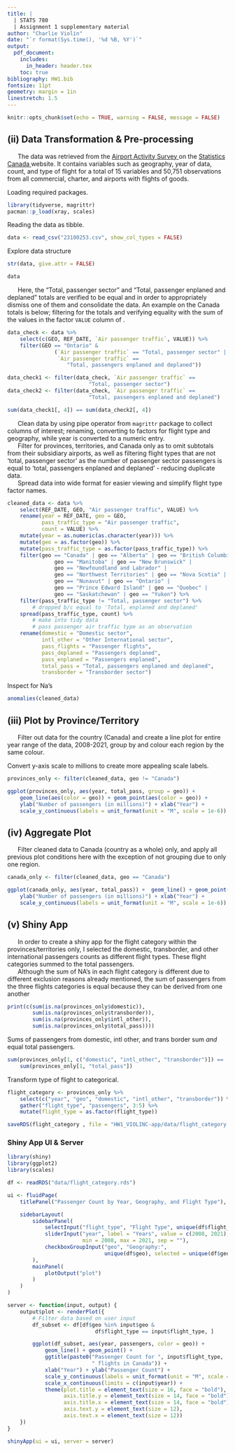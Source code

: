 ```yaml
---
title: |
  | STATS 780
  | Assignment 1 supplementary material
author: "Charlie Violin"
date: "`r format(Sys.time(), '%d %B, %Y')`"
output: 
  pdf_document:
    includes:
      in_header: header.tex
    toc: true
bibliography: HW1.bib
fontsize: 11pt
geometry: margin = 1in
linestretch: 1.5
---
```


```r
knitr::opts_chunk$set(echo = TRUE, warning = FALSE, message = FALSE)
```

\newpage
## (ii) Data Transformation & Pre-processing

|       The data was retrieved from the [\color{blue}Airport Activity Survey \color{black}](https://www150.statcan.gc.ca/t1/tbl1/en/tv.action?pid=2310025301)on the [\color{blue}Statistics Canada \color{black}](https://www.statcan.gc.ca/en/start)website. It contains variables such as geography, year of data, count, and type of flight for a total of 15 variables and 50,751 observations from all commercial, charter, and airports with flights of goods.

Loading required packages.
```r
library(tidyverse, magrittr)
pacman::p_load(xray, scales)
```

Reading the data as tibble.
```r
data <- read_csv("23100253.csv", show_col_types = FALSE)
```

Explore data structure
\tiny
```r
str(data, give.attr = FALSE)
```

\tiny
```r
data
```

\normalsize
|       Here, the "Total, passenger sector" and "Total, passenger enplaned and deplaned" totals are verified to be equal and in order to appropriately dismiss one of them and consolidate the data. An example on the Canada totals is below; filtering for the totals and verifying equality with the sum of the values in the factor `VALUE` column of .
```r
data_check <- data %>% 
    select(c(GEO, REF_DATE, `Air passenger traffic`, VALUE)) %>% 
    filter(GEO == "Ontario" &
               (`Air passenger traffic` == "Total, passenger sector" |
                `Air passenger traffic` ==
                   "Total, passengers enplaned and deplaned"))

data_check1 <- filter(data_check, `Air passenger traffic` ==
                          "Total, passenger sector")
data_check2 <- filter(data_check, `Air passenger traffic` ==
                          "Total, passengers enplaned and deplaned")

sum(data_check1[, 4]) == sum(data_check2[, 4])
```

\normalsize
|       Clean data by using pipe operator from `magrittr` package to collect columns of interest; renaming, converting to factors for flight type and geography, while year is converted to a numeric entry.  
|       Filter for provinces, territories, and Canada only as to omit subtotals from their subsidiary airports, as well as filtering flight types that are not 'total, passenger sector' as the number of passenger sector passengers is equal to 'total, passengers enplaned and deplaned' - reducing duplicate data.  
|       Spread data into wide format for easier viewing and simplify flight type factor names.
```r
cleaned_data <- data %>% 
    select(REF_DATE, GEO, "Air passenger traffic", VALUE) %>% 
    rename(year = REF_DATE, geo = GEO,
           pass_traffic_type = "Air passenger traffic",
           count = VALUE) %>% 
    mutate(year = as.numeric(as.character(year))) %>% 
    mutate(geo = as.factor(geo)) %>% 
    mutate(pass_traffic_type = as.factor(pass_traffic_type)) %>% 
    filter(geo == "Canada" | geo == "Alberta" | geo == "British Columbia" |
               geo == "Manitoba" | geo == "New Brunswick" |
               geo == "Newfoundland and Labrador" |
               geo == "Northwest Territories" | geo == "Nova Scotia" |
               geo == "Nunavut" | geo == "Ontario" |
               geo == "Prince Edward Island" | geo == "Quebec" |
               geo == "Saskatchewan" | geo == "Yukon") %>% 
    filter(pass_traffic_type != "Total, passenger sector") %>% 
        # dropped b/c equal to 'Total, enplaned and deplaned'
    spread(pass_traffic_type, count) %>% 
        # make into tidy data
        # pass passenger air traffic type as an observation
    rename(domestic = "Domestic sector",
           intl_other = "Other International sector",
           pass_flights = "Passenger flights",
           pass_deplaned = "Passengers deplaned",
           pass_enplaned = "Passengers enplaned",
           total_pass = "Total, passengers enplaned and deplaned",
           transborder = "Transborder sector")
```

Inspect for Na's
\tiny
```r
anomalies(cleaned_data)
```

\normalsize
## (iii) Plot by Province/Territory

|       Filter out data for the country (Canada) and create a line plot for entire year range of the data, 2008-2021, group by and colour each region by the same colour. 
Convert y-axis scale to millions to create more appealing scale labels.
```r
provinces_only <- filter(cleaned_data, geo != "Canada") 
```

```r
ggplot(provinces_only, aes(year, total_pass, group = geo)) + 
    geom_line(aes(color = geo)) + geom_point(aes(color = geo)) + 
    ylab("Number of passengers (in millions)") + xlab("Year") + 
    scale_y_continuous(labels = unit_format(unit = "M", scale = 1e-6))
```

## (iv) Aggregate Plot

|       Filter cleaned data to Canada (country as a whole) only, and apply all previous plot conditions here with the exception of not grouping due to only one region.
```r
canada_only <- filter(cleaned_data, geo == "Canada") 
```

```r
ggplot(canada_only, aes(year, total_pass)) +  geom_line() + geom_point() + 
    ylab("Number of passengers (in millions)") + xlab("Year") +
    scale_y_continuous(labels = unit_format(unit = "M", scale = 1e-6))
```

## (v) Shiny App

|       In order to create a shiny app for the flight category within the provinces/territories only, I selected the domestic, transborder, and other international passengers counts as different flight types. These flight categories summed to the total passengers.

|       Although the sum of NA's in each flight category is different due to different exclusion reasons already mentioned, the sum of passengers from the three flights categories is equal because they can be derived from one another

```r
print(c(sum(is.na(provinces_only$domestic)),
        sum(is.na(provinces_only$transborder)),
        sum(is.na(provinces_only$intl_other)),
        sum(is.na(provinces_only$total_pass))))
```

Sums of passengers from domestic, intl other, and trans border sum *and* equal total passengers.
```r
sum(provinces_only[1, c("domestic", "intl_other", "transborder")]) ==
    sum(provinces_only[1, "total_pass"])
```
Transform type of flight to categorical.
```r
flight_category <- provinces_only %>% 
    select(c("year", "geo", "domestic", "intl_other", "transborder")) %>% 
    gather("flight_type", "passengers", 3:5) %>% 
    mutate(flight_type = as.factor(flight_type)) 

saveRDS(flight_category , file = "HW1_VIOLINC-app/data/flight_category.rds")
```

### Shiny App UI & Server
```r
library(shiny)
library(ggplot2)
library(scales)

df <- readRDS("data/flight_category.rds")

ui <- fluidPage(
    titlePanel("Passenger Count by Year, Geography, and Flight Type"),

    sidebarLayout(
        sidebarPanel(
            selectInput("flight_type", "Flight Type", unique(df$flight_type)),
            sliderInput("year", label = "Years", value = c(2008, 2021),
                        min = 2008, max = 2021, sep = ""),
            checkboxGroupInput("geo", "Geography:",
                               unique(df$geo), selected = unique(df$geo))
        ),
        mainPanel(
            plotOutput("plot")
        )
    )
)

server <- function(input, output) {
    output$plot <- renderPlot({
        # Filter data based on user input
        df_subset <- df[df$geo %in% input$geo &
                            df$flight_type == input$flight_type, ]

        ggplot(df_subset, aes(year, passengers, color = geo)) +
            geom_line() + geom_point() +
            ggtitle(paste0("Passenger Count for ", input$flight_type,
                           " flights in Canada")) +
            xlab("Year") + ylab("Passenger Count") +
            scale_y_continuous(labels = unit_format(unit = "M", scale = 1e-6)) +
            scale_x_continuous(limits = c(input$year)) +
            theme(plot.title = element_text(size = 16, face = "bold"),
                  axis.title.y = element_text(size = 14, face = "bold"),
                  axis.title.x = element_text(size = 14, face = "bold"),
                  axis.text.y = element_text(size = 12),
                  axis.text.x = element_text(size = 12))
    })
}

shinyApp(ui = ui, server = server)
```
